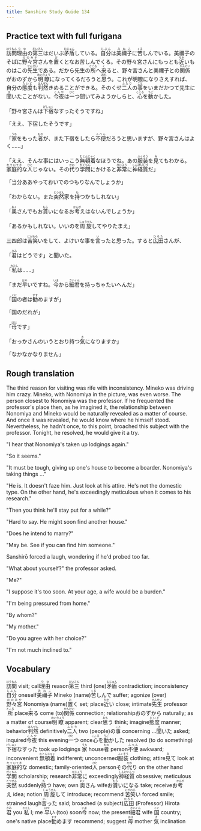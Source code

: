 ```yaml
---
title: Sanshiro Study Guide 134
---
```


## Practice text with full furigana

<p>
<ruby><rb>訪問</rb><rt>ほうもん</rt></ruby><ruby><rb>理由</rb><rt>りゆ</rt></ruby>の<ruby><rb>第三</rb><rt>だいさん</rt></ruby>はだいぶ<ruby><rb>矛盾</rb><rt>むじゅん</rt></ruby>している。<ruby><rb>自分</rb><rt>じぶん</rt></ruby>は<ruby><rb>美禰子</rb><rt>みねこ</rt></ruby>に<ruby><rb>苦</rb><rt>くる</rt></ruby>しんでいる。美禰子のそばに<ruby><rb>野々宮</rb><rt>ののみや</rt></ruby>さんを<ruby><rb>置</rb><rt>お</rt></ruby>くとなお苦しんでくる。その野々宮さんにもっとも<ruby><rb>近</rb><rt>ちか</rt></ruby>いものはこの<ruby><rb>先生</rb><rt>せんせい</rt></ruby>である。だから先生の<ruby><rb>所</rb><rt>ところ</rt></ruby>へ<ruby><rb>来</rb><rt>く</rt></ruby>ると、野々宮さんと美禰子との<ruby><rb>関係</rb><rt>かんけい</rt></ruby>がおのずから<ruby><rb>明瞭</rb><rt>めいりょう</rt></ruby>になってくるだろうと<ruby><rb>思</rb><rt>おも</rt></ruby>う。これが明瞭になりさえすれば、自分の<ruby><rb>態度</rb><rt>たいど</rt></ruby>も<ruby><rb>判然</rb><rt>はんぜん</rt></ruby>きめることができる。そのくせ<ruby><rb>二人</rb><rt>ふたり</rt></ruby>の<ruby><rb>事</rb><rt>こと</rt></ruby>をいまだかつて先生に<ruby><rb>聞</rb><rt>き</rt></ruby>いたことがない。<ruby><rb>今夜</rb><rt>こんや</rt></ruby>は<ruby><rb>一</rb><rt>ひと</rt></ruby>つ聞いてみようかしらと、<ruby><rb>心</rb><rt>こころ</rt></ruby>を<ruby><rb>動</rb><rt>うご</rt></ruby>かした。
</p>

<p>
「野々宮さんは<ruby><rb>下宿</rb><rt>げしゅく</rt></ruby>なすったそうですね」
</p>

「ええ、下宿したそうです」

<p>
「<ruby><rb>家</rb><rt>うち</rt></ruby>をもった<ruby><rb>者</rb><rt>もの</rt></ruby>が、また下宿をしたら<ruby><rb>不便</rb><rt>ふべん</rt></ruby>だろうと思いますが、野々宮さんはよく……」
</p>

<p>
「ええ、そんな事にはいっこう<ruby><rb>無頓着</rb><rt>むとんじゃく</rt></ruby>なほうでね。あの<ruby><rb>服装</rb><rt>ふくそう</rt></ruby>を<ruby><rb>見</rb><rt>み</rt></ruby>てもわかる。<ruby><rb>家庭的</rb><rt>かていてき</rt></ruby>な<ruby><rb>人</rb><rt>ひと</rt></ruby>じゃない。その<ruby><rb>代</rb><rt>かわ</rt></ruby>り<ruby><rb>学問</rb><rt>がくもん</rt></ruby>にかけると<ruby><rb>非常</rb><rt>ひじょう</rt></ruby>に<ruby><rb>神経質</rb><rt>しんけいしつ</rt></ruby>だ」
</p>

「当分ああやっておいでのつもりなんでしょうか」

<p>
「わからない。また<ruby><rb>突然</rb><rt>とつぜん</rt></ruby>家を<ruby><rb>持</rb><rt>も</rt></ruby>つかもしれない」
</p>

<p>
「<ruby><rb>奥</rb><rt>おく</rt></ruby>さんでもお<ruby><rb>貰</rb><rt>もら</rt></ruby>いになるお<ruby><rb>考</rb><rt>かんが</rt></ruby>えはないんでしょうか」
</p>

<p>
「あるかもしれない。いいのを<ruby><rb>周旋</rb><rt>しゅうせん</rt></ruby>してやりたまえ」
</p>

<p>
三四郎は<ruby><rb>苦笑</rb><rt>にがわら</rt></ruby>いをして、よけいな事を<ruby><rb>言</rb><rt>い</rt></ruby>ったと思った。すると<ruby><rb>広田</rb><rt>ひろた</rt></ruby>さんが、
</p>

<p>
「<ruby><rb>君</rb><rt>きみ</rt></ruby>はどうです」と聞いた。
</p>

<p>
「<ruby><rb>私</rb><rt>わたし</rt></ruby>は……」
</p>

<p>
「まだ<ruby><rb>早</rb><rt>はや</rt></ruby>いですね。<ruby><rb>今</rb><rt>いま</rt></ruby>から<ruby><rb>細君</rb><rt>さいくん</rt></ruby>を持っちゃたいへんだ」
</p>

<p>
「<ruby><rb>国</rb><rt>くに</rt></ruby>の者は<ruby><rb>勧</rb><rt>すす</rt></ruby>めますが」
</p>

「国のだれが」

<p>
「<ruby><rb>母</rb><rt>はは</rt></ruby>です」
</p>

<p>
「おっかさんのいうとおり持つ<ruby><rb>気</rb><rt>き</rt></ruby>になりますか」
</p>

「なかなかなりません」


## Rough translation

The third reason for visiting was rife with inconsistency. Mineko was driving him crazy. Mineko, with Nonomiya in the picture, was even worse. The person closest to Nonomiya was the professor. If he frequented the professor's place then, as he imagined it, the relationship between Nonomiya and Mineko would be naturally revealed as a matter of course. And once it was revealed, he would know where he himself stood. Nevertheless, he hadn't once, to this point, broached this subject with the professor. Tonight, he resolved, he would give it a try.

"I hear that Nonomiya's taken up lodgings again."

"So it seems."

"It must be tough, giving up one's house to become a boarder. Nonomiya's taking things ..."

"He is. It doesn't faze him. Just look at his attire. He's not the domestic type. On the other hand, he's exceedingly meticulous when it comes to his research."

"Then you think he'll stay put for a while?"

"Hard to say. He might soon find another house."

"Does he intend to marry?"

"May be. See if you can find him someone."

Sanshirō forced a laugh, wondering if he'd probed too far.

"What about yourself?" the professor asked.

"Me?"

"I suppose it's too soon. At your age, a wife would be a burden."

"I'm being pressured from home."

"By whom?"

"My mother."

"Do you agree with her choice?"

"I'm not much inclined to."   


## Vocabulary

<p>
<span class="vocabstudy"><ruby><rb>訪問</rb><rt>ほうもん</rt></ruby>&nbsp;visit; call</span><span class="vocabstudy"><ruby><rb>理由</rb><rt>りゆ</rt></ruby>&nbsp;reason</span><span class="vocabstudy"><ruby><rb>第三</rb><rt>だいさん</rt></ruby>&nbsp;third (one)</span><span class="vocabstudy"><ruby><rb>矛盾</rb><rt>むじゅん</rt></ruby>&nbsp;contradiction; inconsistency</span><span class="vocabstudy"><ruby><rb>自分</rb><rt>じぶん</rt></ruby>&nbsp;oneself</span><span class="vocabstudy"><ruby><rb>美禰子</rb><rt>みねこ</rt></ruby>&nbsp;Mineko (name)</span><span class="vocabstudy"><ruby><rb>苦</rb><rt>くる</rt></ruby>しんで&nbsp;suffer; agonize (over)</span><span class="vocabstudy"><ruby><rb>野々宮</rb><rt>ののみや</rt></ruby>&nbsp;Nonomiya (name)</span><span class="vocabstudy"><ruby><rb>置</rb><rt>お</rt></ruby>く&nbsp;set; place</span><span class="vocabstudy"><ruby><rb>近</rb><rt>ちか</rt></ruby>い&nbsp;close; intimate</span><span class="vocabstudy"><ruby><rb>先生</rb><rt>せんせい</rt></ruby>&nbsp;professor</span><span class="vocabstudy"><ruby><rb>所</rb><rt>ところ</rt></ruby>&nbsp;place</span><span class="vocabstudy"><ruby><rb>来</rb><rt>く</rt></ruby>る&nbsp;come (to)</span><span class="vocabstudy"><ruby><rb>関係</rb><rt>かんけい</rt></ruby>&nbsp;connection; relationship</span><span class="vocabstudy">おのずから&nbsp;naturally; as a matter of course</span><span class="vocabstudy"><ruby><rb>明瞭</rb><rt>めいりょう</rt></ruby>&nbsp;apparent; clear</span><span class="vocabstudy"><ruby><rb>思</rb><rt>おも</rt></ruby>う&nbsp;think; imagine</span><span class="vocabstudy"><ruby><rb>態度</rb><rt>たいど</rt></ruby>&nbsp;manner; behavior</span><span class="vocabstudy"><ruby><rb>判然</rb><rt>はんぜん</rt></ruby>&nbsp;definitively</span><span class="vocabstudy"><ruby><rb>二人</rb><rt>ふたり</rt></ruby>&nbsp;two (people)</span><span class="vocabstudy">の<ruby><rb>事</rb><rt>こと</rt></ruby>&nbsp;concerning ...</span><span class="vocabstudy"><ruby><rb>聞</rb><rt>き</rt></ruby>いた&nbsp;asked; inquired</span><span class="vocabstudy"><ruby><rb>今夜</rb><rt>こんや</rt></ruby>&nbsp;this evening</span><span class="vocabstudy"><ruby><rb>一</rb><rt>ひと</rt></ruby>つ&nbsp;once</span><span class="vocabstudy"><ruby><rb>心</rb><rt>こころ</rt></ruby>を<ruby><rb>動</rb><rt>うご</rt></ruby>かした&nbsp;resolved (to do something)</span>
<span class="vocabstudy"><ruby><rb>下宿</rb><rt>げしゅく</rt></ruby>なすった&nbsp;took up lodgings</span>
<span class="vocabstudy"><ruby><rb>家</rb><rt>うち</rt></ruby>&nbsp;house</span><span class="vocabstudy"><ruby><rb>者</rb><rt>もの</rt></ruby>&nbsp;person</span><span class="vocabstudy"><ruby><rb>不便</rb><rt>ふべん</rt></ruby>&nbsp;awkward; inconvenient</span>
<span class="vocabstudy"><ruby><rb>無頓着</rb><rt>むとんじゃく</rt></ruby>&nbsp;indifferent; unconcerned</span><span class="vocabstudy"><ruby><rb>服装</rb><rt>ふくそう</rt></ruby>&nbsp;clothing; attire</span><span class="vocabstudy"><ruby><rb>見</rb><rt>み</rt></ruby>て&nbsp;look at</span><span class="vocabstudy"><ruby><rb>家庭的</rb><rt>かていてき</rt></ruby>な&nbsp;domestic; family-oriented</span><span class="vocabstudy"><ruby><rb>人</rb><rt>ひと</rt></ruby>&nbsp;person</span><span class="vocabstudy">その<ruby><rb>代</rb><rt>かわ</rt></ruby>り&nbsp;on the other hand</span><span class="vocabstudy"><ruby><rb>学問</rb><rt>がくもん</rt></ruby>&nbsp;scholarship; research</span><span class="vocabstudy"><ruby><rb>非常</rb><rt>ひじょう</rt></ruby>に&nbsp;exceedingly</span><span class="vocabstudy"><ruby><rb>神経質</rb><rt>しんけいしつ</rt></ruby>&nbsp;obsessive; meticulous</span>
<span class="vocabstudy"><ruby><rb>突然</rb><rt>とつぜん</rt></ruby>&nbsp;suddenly</span><span class="vocabstudy"><ruby><rb>持</rb><rt>も</rt></ruby>つ&nbsp;have; own</span>
<span class="vocabstudy"><ruby><rb>奥</rb><rt>おく</rt></ruby>さん&nbsp;wife</span><span class="vocabstudy">お<ruby><rb>貰</rb><rt>もら</rt></ruby>いになる&nbsp;take; receive</span><span class="vocabstudy">お<ruby><rb>考</rb><rt>かんが</rt></ruby>え&nbsp;idea; notion</span>
<span class="vocabstudy"><ruby><rb>周旋</rb><rt>しゅうせん</rt></ruby>して&nbsp;introduce; recommend</span>
<span class="vocabstudy"><ruby><rb>苦笑</rb><rt>にがわら</rt></ruby>い&nbsp;forced smile; strained laugh</span><span class="vocabstudy"><ruby><rb>言</rb><rt>い</rt></ruby>った&nbsp;said; broached (a subject)</span><span class="vocabstudy"><ruby><rb>広田</rb><rt>ひろた</rt></ruby>&nbsp;(Professor) Hirota</span>
<span class="vocabstudy"><ruby><rb>君</rb><rt>きみ</rt></ruby>&nbsp;you</span>
<span class="vocabstudy"><ruby><rb>私</rb><rt>わたし</rt></ruby>&nbsp;I; me</span>
<span class="vocabstudy"><ruby><rb>早</rb><rt>はや</rt></ruby>い&nbsp;(too) soon</span><span class="vocabstudy"><ruby><rb>今</rb><rt>いま</rt></ruby>&nbsp;now; the present</span><span class="vocabstudy"><ruby><rb>細君</rb><rt>さいくん</rt></ruby>&nbsp;wife</span>
<span class="vocabstudy"><ruby><rb>国</rb><rt>くに</rt></ruby>&nbsp;country; one's native place</span><span class="vocabstudy"><ruby><rb>勧</rb><rt>すす</rt></ruby>めます&nbsp;recommend; suggest</span>
<span class="vocabstudy"><ruby><rb>母</rb><rt>はは</rt></ruby>&nbsp;mother</span>
<span class="vocabstudy"><ruby><rb>気</rb><rt>き</rt></ruby>&nbsp;inclination</span>
</p>
